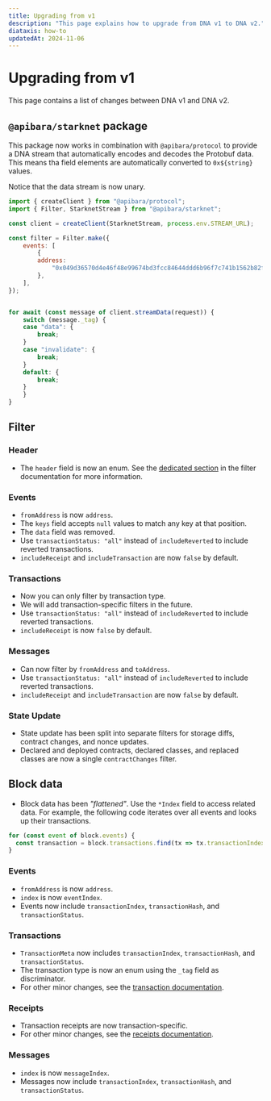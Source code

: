 ```yaml
---
title: Upgrading from v1
description: "This page explains how to upgrade from DNA v1 to DNA v2."
diataxis: how-to
updatedAt: 2024-11-06
---
```


# Upgrading from v1

This page contains a list of changes between DNA v1 and DNA v2.

## `@apibara/starknet` package

This package now works in combination with `@apibara/protocol` to provide a DNA stream
that automatically encodes and decodes the Protobuf data. This means tha field elements
are automatically converted to `0x${string}` values.

Notice that the data stream is now unary.

```js
import { createClient } from "@apibara/protocol";
import { Filter, StarknetStream } from "@apibara/starknet";

const client = createClient(StarknetStream, process.env.STREAM_URL);

const filter = Filter.make({
    events: [
        {
        address:
            "0x049d36570d4e46f48e99674bd3fcc84644ddd6b96f7c741b1562b82f9e004dc7",
        },
    ],
});


for await (const message of client.streamData(request)) {
    switch (message._tag) {
    case "data": {
        break;
    }
    case "invalidate": {
        break;
    }
    default: {
        break;
    }
    }
}
```

## Filter

### Header

 - The `header` field is now an enum. See the [dedicated section](/docs/v2/networks/starknet/filter#header)
in the filter documentation for more information.

### Events

 - `fromAddress` is now `address`.
 - The `keys` field accepts `null` values to match any key at that position.
 - The `data` field was removed.
 - Use `transactionStatus: "all"` instead of `includeReverted` to include reverted transactions.
 - `includeReceipt` and `includeTransaction` are now `false` by default.

### Transactions

 - Now you can only filter by transaction type.
 - We will add transaction-specific filters in the future.
 - Use `transactionStatus: "all"` instead of `includeReverted` to include reverted transactions.
 - `includeReceipt` is now `false` by default.

### Messages

 - Can now filter by `fromAddress` and `toAddress`.
 - Use `transactionStatus: "all"` instead of `includeReverted` to include reverted transactions.
 - `includeReceipt` and `includeTransaction` are now `false` by default.

### State Update
 
 - State update has been split into separate filters for storage diffs, contract
   changes, and nonce updates.
 - Declared and deployed contracts, declared classes, and replaced classes are now
   a single `contractChanges` filter.

## Block data

 - Block data has been _"flattened"_. Use the `*Index` field to access related data.
   For example, the following code iterates over all events and looks up their
   transactions.

```js
for (const event of block.events) {
  const transaction = block.transactions.find(tx => tx.transactionIndex === event.transactionIndex);
}
```

### Events

 - `fromAddress` is now `address`.
 - `index` is now `eventIndex`.
 - Events now include `transactionIndex`, `transactionHash`, and `transactionStatus`.

### Transactions

 - `TransactionMeta` now includes `transactionIndex`, `transactionHash`, and `transactionStatus`.
 - The transaction type is now an enum using the `_tag` field as discriminator.
 - For other minor changes, see the [transaction documentation](/docs/v2/networks/starknet/data#transaction).

### Receipts

 - Transaction receipts are now transaction-specific.
 - For other minor changes, see the [receipts documentation](/docs/v2/networks/starknet/data#transaction-receipt).

### Messages

 - `index` is now `messageIndex`.
 - Messages now include `transactionIndex`, `transactionHash`, and `transactionStatus`.
